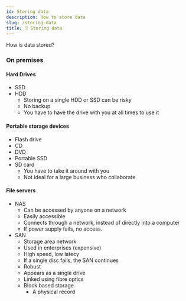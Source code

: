 ```yaml
---
id: Storing data
description: How to store data
slug: /storing-data
title: 🗄️ Storing data
---
```



How is data stored?

### On premises

#### Hard Drives

- SSD
- HDD
    - Storing on a single HDD or SSD can be risky
    - No backup
    - You have to have the drive with you at all times to use it

#### Portable storage devices

- Flash drive
- CD
- DVD
- Portable SSD
- SD card
    - You have to take it around with you
    - Not ideal for a large business who collaborate

#### File servers

- NAS
    - Can be accessed by anyone on a network
    - Easily accessible
    - Connects through a network, instead of directly into a computer
    - If power supply fails, no access.
- SAN
    - Storage area network
    - Used in enterprises (expensive)
    - High speed, low latecy
    - If a single disc fails, the SAN continues
    - Robust
    - Appears as a single drive
    - Linked using fibre optics
    - Block based storage
        - A physical record
